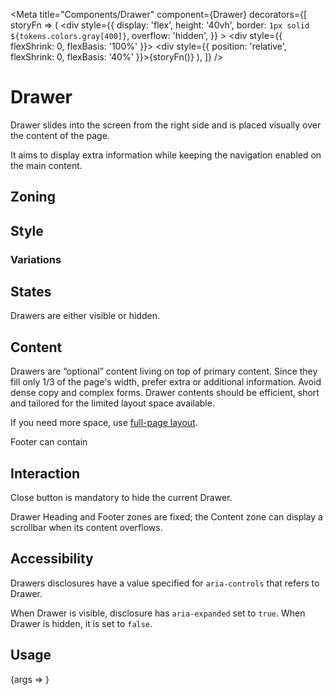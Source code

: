 



<Meta
	title="Components/Drawer"
	component={Drawer}
	decorators={[
		storyFn => (
			<div
				style={{
					display: 'flex',
					height: '40vh',
					border: `1px solid ${tokens.colors.gray[400]}`,
					overflow: 'hidden',
				}}
			>
				<div style={{ flexShrink: 0, flexBasis: '100%' }}></div>
				<div style={{ position: 'relative', flexShrink: 0, flexBasis: '40%' }}>{storyFn()}</div>
			</div>
		),
	]}
/>

# Drawer

Drawer slides into the screen from the right side and is placed visually over the content of the page.

It aims to display extra information while keeping the navigation enabled on the main content.

## Zoning

<FigmaImage
	src="https://www.figma.com/file/qc8oUSyVJM67gSsbTShftt/%F0%9F%93%90-Zoning?node-id=744%3A263"
	alt="zoning image for drawers"
/>

## Style

<FigmaIframe
	light="https://www.figma.com/file/x0RxG7E0CzVWDycXtNgq7H/Drawer?node-id=1%3A83"
	dark="https://www.figma.com/file/x0RxG7E0CzVWDycXtNgq7H/Drawer?node-id=1%3A105"
/>

### Variations

<Story story={Stories.Simple} />

## States

Drawers are either visible or hidden.

## Content

Drawers are “optional” content living on top of primary content. Since they fill only 1/3 of the page's width, prefer extra or additional information. Avoid dense copy and complex forms. Drawer contents should be efficient, short and tailored for the limited layout space available.

If you need more space, use [full-page layout]().

Footer can contain

## Interaction

Close button is mandatory to hide the current Drawer.

Drawer Heading and Footer zones are fixed; the Content zone can display a scrollbar when its content overflows.

## Accessibility

Drawers disclosures have a value specified for `aria-controls` that refers to Drawer.

When Drawer is visible, disclosure has `aria-expanded` set to `true`. When Drawer is hidden, it is set to `false`.

## Usage

<Canvas>
	<Story
		name="usage"
		args={{
			visible: true,
			title: 'Title',
			children: 'Content',
		}}
		argTypes={{
			visible: {
				name: 'Drawer is visible or not',
				control: {
					type: 'boolean',
				},
			},
			title: {
				name: 'Drawer title',
			},
			children: {
				name: 'Drawer content',
			},
		}}
		parameters={{
			docs: {
				source: {
					type: 'dynamic',
					excludeDecorators: true,
				},
			},
		}}
	>
		{args => <Drawer {...args} />}
	</Story>
</Canvas>

<ArgsTable story="usage" />
